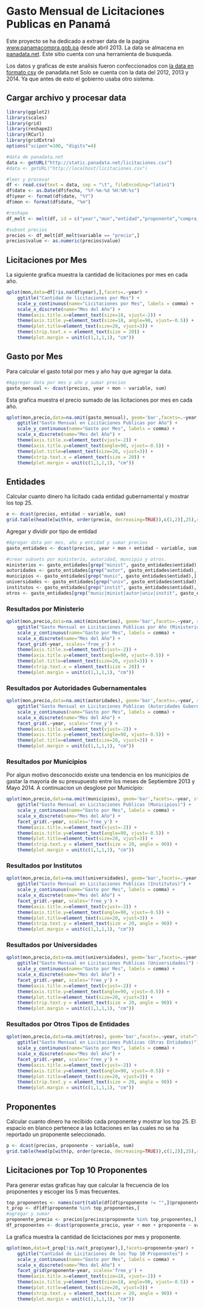 # Gasto Mensual de Licitaciones Publicas en Panamá
Este proyecto se ha dedicado a extraer data de la pagina [www.panamacompra.gob.pa](http://www.panamacompra.gob.pa) desde abril 2013.
La data se almacena en [panadata.net](http://panadata.net). Este sitio cuenta con una herramienta de busqueda.

Los datos y graficas de este analisis fueron confeccionados con [la data en formato csv](http://static.panadata.net/licitaciones.csv) de panadata.net
Solo se cuenta con la data del 2012, 2013 y 2014. Ya que antes de esto el gobierno usaba otro sistema.

## Cargar archivo y procesar data
```r
library(ggplot2)
library(scales)
library(grid)
library(reshape2)
library(RCurl)
library(gridExtra)
options("scipen"=100, "digits"=4)

#data de panadata.net
data <- getURL("http://static.panadata.net/licitaciones.csv")
#data <- getURL("http://localhost/licitaciones.csv")

#leer y procesar
df <- read.csv(text = data, sep = "\t", fileEncoding="latin1")
df$date <- as.Date(df$fecha, "%Y-%m-%d %H:%M:%s")
df$year <- format(df$date, "%Y")
df$mon <- format(df$date, "%m")

#reshape
df_melt <- melt(df, id = c("year","mon","entidad","proponente","compra_type"))

#subset precios
precios <- df_melt[df_melt$variable == "precio",]
precios$value <- as.numeric(precios$value)
```

## Licitaciones por Mes
La siguiente grafica muestra la cantidad de licitaciones por mes en cada año.

```r
qplot(mon,data=df[!is.na(df$year),],facets=.~year) +
    ggtitle("Cantidad de licitaciones por Mes") +    
    scale_y_continuous(name="Licitaciones por Mes", labels = comma) +    
    scale_x_discrete(name="Mes del Año") +    
    theme(axis.title.x=element_text(size=18, vjust=-2)) +    
    theme(axis.title.y=element_text(size=18, angle=90, vjust=-0.5)) +    
    theme(plot.title=element_text(size=20, vjust=3)) +    
    theme(strip.text.x = element_text(size = 20)) +
    theme(plot.margin = unit(c(1,1,1,1), "cm"))
```

## Gasto por Mes
Para calcular el gasto total por mes y año hay que agregar la data.
```r
#Aggregar data por mes y año y sumar precios
gasto_mensual <- dcast(precios, year + mon ~ variable, sum)
```

Esta grafica muestra el precio sumado de las licitaciones por mes en cada año.
```r
qplot(mon,precio,data=na.omit(gasto_mensual), geom='bar',facets=.~year, stat="identity") +  
    ggtitle("Gasto Mensual en Licitaciones Publicas por Año") +    
    scale_y_continuous(name="Gasto por Mes", labels = comma) +    
    scale_x_discrete(name="Mes del Año") +    
    theme(axis.title.x=element_text(vjust=-2)) +    
    theme(axis.title.y=element_text(angle=90, vjust=-0.5)) +    
    theme(plot.title=element_text(size=20, vjust=3)) +    
    theme(strip.text.x = element_text(size = 20)) +
    theme(plot.margin = unit(c(1,1,1,1), "cm"))
```

## Entidades
Calcular cuanto dinero ha licitado cada entidad gubernamental y mostrar los top 25.
```r
e <- dcast(precios, entidad ~ variable, sum)
grid.table(head(e[with(e, order(precio, decreasing=TRUE)),c(1,2)],25),row.names = FALSE)
```

Agregar y dividir por tipo de entidad
```r
#Agregar data por mes, año y entidad y sumar precios
gasto_entidades <- dcast(precios, year + mon + entidad ~ variable, sum)

#crear subsets por ministerio, autoridad, muncipio y otros.
ministerios <- gasto_entidades[grep("minist", gasto_entidades$entidad),]
autoridades <- gasto_entidades[grep("autor", gasto_entidades$entidad),]
municipios <- gasto_entidades[grep("munic", gasto_entidades$entidad),]
universidades <- gasto_entidades[grep("univ", gasto_entidades$entidad),]
institutos <- gasto_entidades[grep("instit", gasto_entidades$entidad),]
otros <- gasto_entidades[grep("munic|minist|autor|univ|instit", gasto_entidades$entidad),]
```

### Resultados por Ministerio
```r
qplot(mon,precio,data=na.omit(ministerios), geom='bar',facets=.~year, stat="identity") +  
    ggtitle("Gasto Mensual en Licitaciones Publicas por Año (Ministerios)") +    
    scale_y_continuous(name="Gasto por Mes", labels = comma) +    
    scale_x_discrete(name="Mes del Año") +    
    facet_grid(~year, scales='free_y') + 
    theme(axis.title.x=element_text(vjust=-2)) +    
    theme(axis.title.y=element_text(angle=90, vjust=-0.5)) +    
    theme(plot.title=element_text(size=20, vjust=3)) +    
    theme(strip.text.x = element_text(size = 20)) +
    theme(plot.margin = unit(c(1,1,1,1), "cm"))
```

### Resultados por Autoridades Gubernamentales
```r
qplot(mon,precio,data=na.omit(autoridades), geom='bar',facets=.~year, stat="identity") +  
    ggtitle("Gasto Mensual en Licitaciones Publicas (Autoridades Gubernamentales)") +    
    scale_y_continuous(name="Gasto por Mes", labels = comma) +    
    scale_x_discrete(name="Mes del Año") +    
    facet_grid(.~year, scales='free_y') + 
    theme(axis.title.x=element_text(vjust=-2)) +    
    theme(axis.title.y=element_text(angle=90, vjust=-0.5)) +    
    theme(plot.title=element_text(size=20, vjust=3)) +    
    theme(plot.margin = unit(c(1,1,1,1), "cm"))
```

### Resultados por Municipios
Por algun motivo desconocido existe una tendencia en los municipios de gastar la mayoria de su presupuesto entre los meses de Septiembre 2013 y Mayo 2014.
A continuacion un desglose por Municipio:

```r
qplot(mon,precio,data=na.omit(municipios), geom='bar',facets=.~year, stat="identity") +  
    ggtitle("Gasto Mensual en Licitaciones Publicas (Municipios)") +    
    scale_y_continuous(name="Gasto por Mes", labels = comma) +    
    scale_x_discrete(name="Mes del Año") +    
    facet_grid(.~year, scales='free_y') + 
    theme(axis.title.x=element_text(vjust=-2)) +    
    theme(axis.title.y=element_text(angle=90, vjust=-0.5)) +    
    theme(plot.title=element_text(size=20, vjust=3)) +    
    theme(strip.text.y = element_text(size = 20, angle = 90)) +
    theme(plot.margin = unit(c(1,1,1,1), "cm"))
```

### Resultados por Institutos 

```r
qplot(mon,precio,data=na.omit(universidades), geom='bar',facets=.~year, stat="identity") +  
    ggtitle("Gasto Mensual en Licitaciones Publicas (Institutos)") +    
    scale_y_continuous(name="Gasto por Mes", labels = comma) +    
    scale_x_discrete(name="Mes del Año") +    
    facet_grid(.~year, scales='free_y') + 
    theme(axis.title.x=element_text(vjust=-2)) +    
    theme(axis.title.y=element_text(angle=90, vjust=-0.5)) +    
    theme(plot.title=element_text(size=20, vjust=3)) +    
    theme(strip.text.y = element_text(size = 20, angle = 90)) +
    theme(plot.margin = unit(c(1,1,1,1), "cm"))
```

### Resultados por Universidades 

```r
qplot(mon,precio,data=na.omit(universidades), geom='bar',facets=.~year, stat="identity") +  
    ggtitle("Gasto Mensual en Licitaciones Publicas (Universidades)") +    
    scale_y_continuous(name="Gasto por Mes", labels = comma) +    
    scale_x_discrete(name="Mes del Año") +    
    facet_grid(.~year, scales='free_y') + 
    theme(axis.title.x=element_text(vjust=-2)) +    
    theme(axis.title.y=element_text(angle=90, vjust=-0.5)) +    
    theme(plot.title=element_text(size=20, vjust=3)) +    
    theme(strip.text.y = element_text(size = 20, angle = 90)) +
    theme(plot.margin = unit(c(1,1,1,1), "cm"))
```
### Resultados por Otros Tipos de Entidades

```r
qplot(mon,precio,data=na.omit(otros), geom='bar',facets=.~year, stat="identity") +  
    ggtitle("Gasto Mensual en Licitaciones Publicas (Otras Entidades)") +    
    scale_y_continuous(name="Gasto por Mes", labels = comma) +    
    scale_x_discrete(name="Mes del Año") +    
    facet_grid(.~year, scales='free_y') + 
    theme(axis.title.x=element_text(vjust=-2)) +    
    theme(axis.title.y=element_text(angle=90, vjust=-0.5)) +    
    theme(plot.title=element_text(size=20, vjust=3)) +    
    theme(strip.text.y = element_text(size = 20, angle = 90)) +
    theme(plot.margin = unit(c(1,1,1,1), "cm"))
```


## Proponentes
Calcular cuanto dinero ha recibido cada proponente y mostrar los top 25.
El espacio en blanco pertenece a las licitaciones en las cuales no se ha reportado un proponente seleccionado.
```r
p <- dcast(precios, proponente ~ variable, sum)
grid.table(head(p[with(p, order(precio, decreasing=TRUE)),c(1,2)],25),row.names = FALSE)
```

## Licitaciones por Top 10 Proponentes
Para generar estas graficas hay que calcular la frecuencia de los proponentes y escoger los 5 mas frecuentes.

```r
top_proponentes <- names(sort(table(df[df$proponente != "",]$proponente), decreasing=TRUE)[0:5]) #top 5
t_prop <- df[df$proponente %in% top_proponentes,]
#agregar y sumar
proponente_precio <- precios[precios$proponente %in% top_proponentes,]
df_proponentes <- dcast(proponente_precio, year + mon + proponente ~ variable, sum)
```

La grafica muestra la cantidad de licictaciones por mes y proponente.

```r
qplot(mon,data=t_prop[!is.na(t_prop$year),],facets=proponente~year) +  
    ggtitle("Cantidad de Licitaciones de los Top 10 Proponentes") +
    scale_y_continuous(name="Gasto por Mes", labels = comma) +    
    scale_x_discrete(name="Mes del Año") +    
    facet_grid(proponente~year, scales='free_y') + 
    theme(axis.title.x=element_text(size=18, vjust=-2)) +    
    theme(axis.title.y=element_text(size=18, angle=90, vjust=-0.5)) +    
    theme(plot.title=element_text(size=20, vjust=3)) +    
    theme(strip.text.y = element_text(size = 20, angle = 90)) +
    theme(plot.margin = unit(c(1,1,1,1), "cm"))
```


